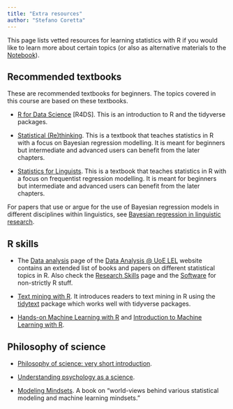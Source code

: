 ```yaml
---
title: "Extra resources"
author: "Stefano Coretta"
---
```


This page lists vetted resources for learning statistics with R if you would like to learn more about certain topics (or also as alternative materials to the [Notebook](notebook.qmd)).

## Recommended textbooks

These are recommended textbooks for beginners. The topics covered in this course are based on these textbooks.

-   [R for Data Science](https://r4ds.hadley.nz) \[R4DS\]. This is an introduction to R and the tidyverse packages.

-   [Statistical (Re)thinking](https://discovered.ed.ac.uk/permalink/44UOE_INST/110jsec/alma9924745740602466). This is a textbook that teaches statistics in R with a focus on Bayesian regression modelling. It is meant for beginners but intermediate and advanced users can benefit from the later chapters.

-   [Statistics for Linguists](https://discovered.ed.ac.uk/permalink/44UOE_INST/7g3mt6/alma9924344853202466). This is a textbook that teaches statistics in R with a focus on frequentist regression modelling. It is meant for beginners but intermediate and advanced users can benefit from the later chapters.

For papers that use or argue for the use of Bayesian regression models in different disciplines within linguistics, see [Bayesian regression in linguistic research](posts/bayes-papers.qmd).

## R skills

- The [Data analysis](https://uoelel.github.io/analysis.html) page of the [Data Analysis @ UoE LEL](https://uoelel.github.io) website contains an extended list of books and papers on different statistical topics in R. Also check the [Research Skills](https://uoelel.github.io/skills.html) page and the [Software](page) for non-strictly R stuff.

-   [Text mining with R](https://www.tidytextmining.com). It introduces readers to text mining in R using the [tidytext](<https://github.com/juliasilge/tidytext>) package which works well with tidyverse packages.

-  [Hands-on Machine Learning with R](https://bradleyboehmke.github.io/HOML/) and [Introduction to Machine Learning with R](https://discovered.ed.ac.uk/permalink/44UOE_INST/7g3mt6/alma9925334736002466).

## Philosophy of science

- [Philosophy of science: very short introduction](https://doi.org/10.1093/actrade/9780192802835.001.0001).

- [Understanding psychology as a science](https://www.bloomsbury.com/uk/understanding-psychology-as-a-science-9780230542310/).

- [Modeling Mindsets](https://christophmolnar.com/books/modeling-mindsets/). A book on "world-views behind various statistical modeling and machine learning mindsets."

